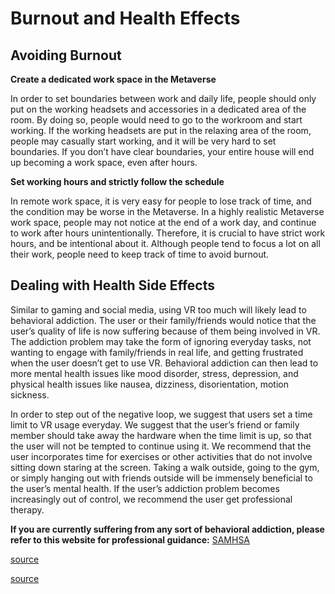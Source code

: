 # Burnout and Health Effects

## Avoiding Burnout

**Create a dedicated work space in the Metaverse**

In order to set boundaries between work and daily life, people should only put on the working headsets and accessories in a dedicated area of the room. By doing so, people would need to go to the workroom and start working. If the working headsets are put in the relaxing area of the room, people may casually start working, and it will be very hard to set boundaries. If you don’t have clear boundaries, your entire house will end up becoming a work space, even after hours.


**Set working hours and strictly follow the schedule**

In remote work space, it is very easy for people to lose track of time, and the condition may be worse in the Metaverse. In a highly realistic Metaverse work space, people may not notice at the end of a work day, and continue to work after hours unintentionally. Therefore, it is crucial to have strict work hours, and be intentional about it. Although people tend to focus a lot on all their work, people need to keep track of time to avoid burnout.


## Dealing with Health Side Effects

Similar to gaming and social media, using VR too much will likely lead to behavioral addiction. The user or their family/friends would notice that the user’s quality of life is now suffering because of them being involved in VR. The addiction problem may take the form of ignoring everyday tasks, not wanting to engage with family/friends in real life, and getting frustrated when the user doesn't get to use VR. Behavioral addiction can then lead to more mental health issues like mood disorder, stress, depression, and physical health issues like nausea, dizziness, disorientation, motion sickness. 

In order to step out of the negative loop, we suggest that users set a time limit to VR usage everyday. We suggest that the user’s friend or family member should take away the hardware when the time limit is up, so that the user will not be tempted to continue using it. We recommend that the user incorporates time for exercises or other activities that do not involve sitting down staring at the screen. Taking a walk outside, going to the gym, or simply hanging out with friends outside will be immensely beneficial to the user’s mental health. If the user’s addiction problem becomes increasingly out of control, we recommend the user get professional therapy. 

**If you are currently suffering from any sort of behavioral addiction, please refer to this website for professional guidance:** [SAMHSA](https://www.samhsa.gov/find-help/national-helpline)

[source](https://www.webmd.com/mental-health/addiction/video-game-addiction)

[source](https://omegarecovery.org/vr-gaming-addiction-how-virtual-reality-can-make-video-game-addiction-even-more-addicting/)



